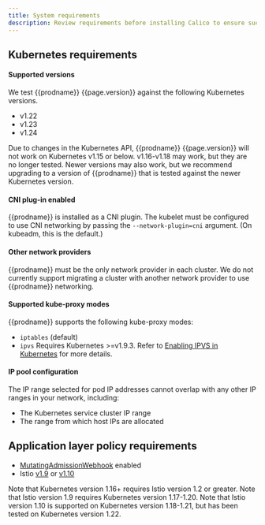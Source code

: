 ```yaml
---
title: System requirements
description: Review requirements before installing Calico to ensure success.
---
```


<ReqsSys prodname='{{prodname}}' orch="Kubernetes" />

## Kubernetes requirements

#### Supported versions

We test {{prodname}} {{page.version}} against the following Kubernetes versions.

- v1.22
- v1.23
- v1.24

Due to changes in the Kubernetes API, {{prodname}} {{page.version}} will not work
on Kubernetes v1.15 or below.  v1.16-v1.18 may work, but they are no longer tested. 
Newer versions may also work, but we recommend upgrading to a version of {{prodname}}
that is tested against the newer Kubernetes version.

#### CNI plug-in enabled

{{prodname}} is installed as a CNI plugin. The kubelet must be configured
to use CNI networking by passing the `--network-plugin=cni` argument. (On
kubeadm, this is the default.)

#### Other network providers

{{prodname}} must be the only network provider in each cluster. We do
not currently support migrating a cluster with another network provider to
use {{prodname}} networking.

#### Supported kube-proxy modes

{{prodname}} supports the following kube-proxy modes:
- `iptables` (default)
- `ipvs` Requires Kubernetes >=v1.9.3. Refer to
  [Enabling IPVS in Kubernetes](../../networking/enabling-ipvs.mdx) for more details.

#### IP pool configuration

The IP range selected for pod IP addresses cannot overlap with any other
IP ranges in your network, including:

- The Kubernetes service cluster IP range
- The range from which host IPs are allocated

## Application layer policy requirements

- [MutatingAdmissionWebhook](https://kubernetes.io/docs/admin/admission-controllers/#mutatingadmissionwebhook) enabled
- Istio [v1.9](https://istio.io/about/notes/1.9/) or [v1.10](https://archive.istio.io/v1.10/)

Note that Kubernetes version 1.16+ requires Istio version 1.2 or greater.
Note that Istio version 1.9 requires Kubernetes version 1.17-1.20.
Note that Istio version 1.10 is supported on Kubernetes version 1.18-1.21, but has been tested on Kubernetes version 1.22.

<ReqsKernel prodname='{{prodname}}' />

